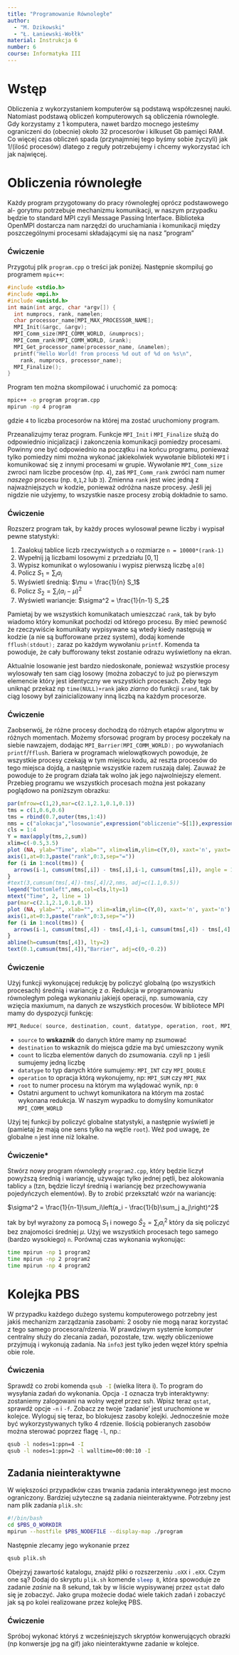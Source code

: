 ```yaml
---
title: "Programowanie Równoległe"
author: 
  - "M. Dzikowski"
  - "Ł. Łaniewski-Wołłk"
material: Instrukcja 6
number: 6
course: Informatyka III
---
```


# Wstęp

Obliczenia z wykorzystaniem komputerów są podstawą współczesnej nauki.
Natomiast podstawą obliczeń komputerowych są obliczenia równoległe. Gdy
korzystamy z 1 komputera, nawet bardzo mocnego jesteśmy ograniczeni do
(obecnie) około 32 procesorów i kilkuset Gb pamięci RAM. Co więcej czas
obliczeń spada (przynajmniej tego byśmy sobie życzyli) jak 1/(ilość procesów)
dlatego z reguły potrzebujemy i chcemy wykorzystać ich jak najwięcej.

# Obliczenia równoległe

Każdy program przygotowany do pracy równoległej oprócz podstawowego al-
gorytmu potrzebuje mechanizmu komunikacji, w naszym przypadku będzie to
standard MPI czyli Message Passing Interface. Biblioteka OpenMPI dostarcza
nam narzędzi do uruchamiania i komunikacji między poszczególnymi procesami
składającymi się na nasz ”program”

### Ćwiczenie

Przygotuj plik `program.cpp` o treści jak poniżej. Następnie skompiluj go programem
`mpic++`:

```c++
#include <stdio.h>
#include <mpi.h>
#include <unistd.h>
int main(int argc, char *argv[]) {
  int numprocs, rank, namelen;
  char processor_name[MPI_MAX_PROCESSOR_NAME];
  MPI_Init(&argc, &argv);
  MPI_Comm_size(MPI_COMM_WORLD, &numprocs);
  MPI_Comm_rank(MPI_COMM_WORLD, &rank);
  MPI_Get_processor_name(processor_name, &namelen);
  printf("Hello World! from process %d out of %d on %s\n",
    rank, numprocs, processor_name);
  MPI_Finalize();
}
```

Program ten można skompilować i uruchomić za pomocą:
```Bash
mpic++ -o program program.cpp
mpirun -np 4 program
```
gdzie `4` to liczba procesorów na której ma zostać uruchomiony program.

Przeanalizujmy teraz program. Funkcje `MPI_Init` i `MPI_Finalize` służą do odpowiednio inicjalizacji i zakonczenia komunikacji pomiedzy procesami. Powinny one być odpowiednio na początku i na końcu programu, ponieważ tylko pomiedzy nimi można wykonać jakiekolwiek wywołanie biblioteki `MPI` i komunikować się z innymi procesami w grupie. Wywołanie `MPI_Comm_size` zwroci nam liczbe procesów (np. `4`), zaś `MPI_Comm_rank` zwróci nam numer *naszego* procesu (np. `0`,`1`,`2` lub `3`). Zmienna `rank` jest wiec jedną z najważniejszych w kodzie, ponieważ odróżna nasze procesy. Jeśli jej nigdzie nie użyjemy, to wszystkie nasze procesy zrobią dokładnie to samo.

### Ćwiczenie

Rozszerz program tak, by każdy proces wylosował pewne liczby i wypisał pewne statystyki:

1. Zaalokuj tablice liczb rzeczywistych `a` o rozmiarze `n = 10000*(rank-1)`
2. Wypełnij ją liczbami losowymi z przedziału $[0,1]$
3. Wypisz komunikat o wylosowaniu i wypisz pierwszą liczbę `a[0]`
4. Policz $S_1 = \sum_i a_i$
5. Wyświetl średnią: $\mu = \frac{1}{n} S_1$
6. Policz $S_2 = \sum_i (a_i - \mu)^2$
7. Wyświetl wariancje: $\sigma^2 = \frac{1}{n-1} S_2$

Pamietaj by we wszystkich komunikatach umieszczać `rank`, tak by było wiadomo który komunikat pochodzi od którego procesu. By mieć pewność że rzeczywiście komunikaty wypisywane są wtedy kiedy następują w kodzie (a nie są bufforowane przez system), dodaj komende `fflush(stdout);`{.cpp} zaraz po każdym wywołaniu `printf`{.cpp}. Komenda ta powoduje, że cały bufforowany tekst zostanie odrazu wyświetlony na ekran.

Aktualnie losowanie jest bardzo niedoskonałe, ponieważ wszystkie procesy wylosowały ten sam ciąg losowy (można zobaczyć to już po pierwszym elemencie który jest identyczny we wszystkich procesach. Żeby tego uniknąć przekaż np `time(NULL)+rank` jako *ziarno* do funkcji `srand`, tak by ciąg losowy był zainicializowany inną liczbą na każdym procesorze.

### Ćwiczenie

Zaobserwój, że różne procesy dochodzą do różnych etapów algorytmu w różnych momentach. Możemy sforsować program by procesy poczekały na siebie nawzajem, dodając `MPI_Barrier(MPI_COMM_WORLD);`{.cpp} po wywołaniach `printf`/`fflush`. Bariera w programach wielowątkowych powoduje, że wszystkie procesy czekają w tym miejscu kodu, aż reszta procesów do tego miejsca dojdą, a następnie wszystkie razem ruszają dalej. Zauważ że powoduje to że program działa tak wolno jak jego najwolniejszy element. Przebieg programu we wszystkich procesach można jest pokazany poglądowo na poniższym obrazku:

```r
par(mfrow=c(1,2),mar=c(2.1,2.1,0.1,0.1))
tms = c(1,0.6,0.6)
tms = rbind(0.7,outer(tms,1:4))
nms = c("alokacja","losowanie",expression("obliczenie"~S[1]),expression("obliczenie"~S[2]))
cls = 1:4
Y = max(apply(tms,2,sum))
xlim=c(-0.5,3.5)
plot (NA, ylab="Time", xlab="", xlim=xlim,ylim=c(Y,0), xaxt='n', yaxt='n')
axis(1,at=0:3,paste("rank",0:3,sep="="))
for (i in 1:ncol(tms)) {
  arrows(i-1, cumsum(tms[,i]) - tms[,i],i-1, cumsum(tms[,i]), angle = 15,length = 0.1,col=cls)
}
#text(3,cumsum(tms[,4])-tms[,4]/2,nms, adj=c(1.1,0.5))
legend("bottomleft",nms,col=cls,lty=1)
mtext("Time", 2, line = 1)
par(mar=c(2.1,2.1,0.1,0.1))
plot (NA, ylab="", xlab="", xlim=xlim,ylim=c(Y,0), xaxt='n', yaxt='n')
axis(1,at=0:3,paste("rank",0:3,sep="="))
for (i in 1:ncol(tms)) {
  arrows(i-1, cumsum(tms[,4]) - tms[,4],i-1, cumsum(tms[,4]) - tms[,4] + tms[,i], angle = 15,length = 0.1,col=cls)
}
abline(h=cumsum(tms[,4]), lty=2)
text(0.1,cumsum(tms[,4]),"Barrier", adj=c(0,-0.2))

```


### Ćwiczenie

Użyj funkcji wykonującej redukcję by policzyć globalną (po wszystkich procesach) średnią i wariancję z $a$. Redukcja w programowaniu równoległym polega wykonaniu jakiejś operacji, np. sumowania, czy wzięcia maxiumum, na danych ze wszystkich procesów. W bibliotece MPI mamy do dyspozycji funkcję:
```c++
MPI_Reduce( source, destination, count, datatype, operation, root, MPI_COMM_WORLD)
```
- `source` to **wskaznik** do danych które mamy np zsumować
- `destination` to wskaznik do miejsca gdzie ma być umieszczony wynik
- `count` to liczba elementów danych do zsumowania. czyli np `1` jeśli sumujemy jedną liczbę
- `datatype` to typ danych które sumujemy: `MPI_INT` czy `MPI_DOUBLE`
- `operation` to opracja którą wykonujemy, np: `MPI_SUM` czy `MPI_MAX`
- `root` to numer procesu na którym ma wylądować wynik, np: `0`
- Ostatni argument to uchwyt komunikatora na którym ma zostać wykonana redukcja. W naszym wypadku to domyślny komunikator `MPI_COMM_WORLD`

Użyj tej funkcji by policzyć globalne statystyki, a następnie wyświetl je (pamietaj że mają one sens tylko na węźle `root`). Weź pod uwagę, że globalne `n` jest inne niż lokalne.

### Ćwiczenie\*

Stwórz nowy program równoległy `program2.cpp`, który będzie liczył powyższą średnią i wariancję, używając tylko jednej pętli, bez alokowania tablicy `a` (tzn, będzie liczył średnią i wariancję bez przechowywania pojedyńczych elementów). By to zrobić przekształć wzór na wariancję:

$\sigma^2 = \frac{1}{n-1}\sum_i\left(a_i - \frac{1}{b}\sum_j a_j\right)^2$

tak by był wyrażony za pomocą $S_1$ i nowego $\hat S_2 = \sum_i a_i^2$ który da się policzyć bez znajomości średniej $\mu$. Użyj we wszystkich procesach tego samego (bardzo wysokiego) `n`. Porównaj czas wykonania wykonując:
```Bash
time mpirun -np 1 program2
time mpirun -np 2 program2
time mpirun -np 4 program2
```

# Kolejka PBS

W przypadku każdego dużego systemu komputerowego potrzebny jest jakiś
mechanizm zarządzania zasobami: 2 osoby nie mogą naraz korzystać z tego
samego procesora/rdzenia. W prawdziwym systemie komputer centralny służy
do zlecania zadań, pozostałe, tzw. węzły obliczeniowe przyjmują i wykonują
zadania. Na `info3` jest tylko jeden węzeł który spełnia obie role.

### Ćwiczenia

Sprawdź co zrobi komenda `qsub -I`{.bash} (wielka litera i). To program do wysyłania zadań do wykonania. Opcja `-I` oznacza tryb interaktywny: zostaniemy zalogowani na wolny węzeł przez ssh. Wpisz teraz `qstat`, sprawdź opcje `-n` i `-f`. Zobacz ze twoje 'zadanie' jest uruchomione w kolejce. Wyloguj się teraz, bo blokujesz zasoby kolejki. Jednocześnie może być wykorzystywanych tylko 4 rdzenie. Ilością pobieranych zasobów można sterować poprzez flagę `-l`, np.:
```Bash
qsub -l nodes=1:ppn=4 -I
qsub -l nodes=1:ppn=2 -l walltime=00:00:10 -I
```

## Zadania nieinteraktywne

W większości przypadków czas trwania zadania interaktywnego jest mocno ograniczony. Bardziej użyteczne są zadania nieinteraktywne. Potrzebny jest nam plik zadania `plik.sh`:
```Bash
#!/bin/bash
cd $PBS_O_WORKDIR
mpirun --hostfile $PBS_NODEFILE --display-map ./program
```
Następnie zlecamy jego wykonanie przez
```Bash
qsub plik.sh
```
Obejrzyj zawartość katalogu, znajdź pliki o rozszerzeniu `.oXX` i `.eXX`. Czym one są? Dodaj do skryptu `plik.sh` komende `sleep 8`{.bash}, która spowoduje ze zadanie *zaśnie* na 8 sekund, tak by w liście wypisywanej przez `qstat` dało się je zobaczyć. Jako grupa możecie dodać wiele takich zadań i zobaczyć jak są po kolei realizowane przez kolejkę PBS.

### Ćwiczenie
Spróboj wykonać któryś z wcześniejszych skryptów konwerujących obrazki (np konwersje jpg na gif) jako nieinteraktywne zadanie w kolejce.
